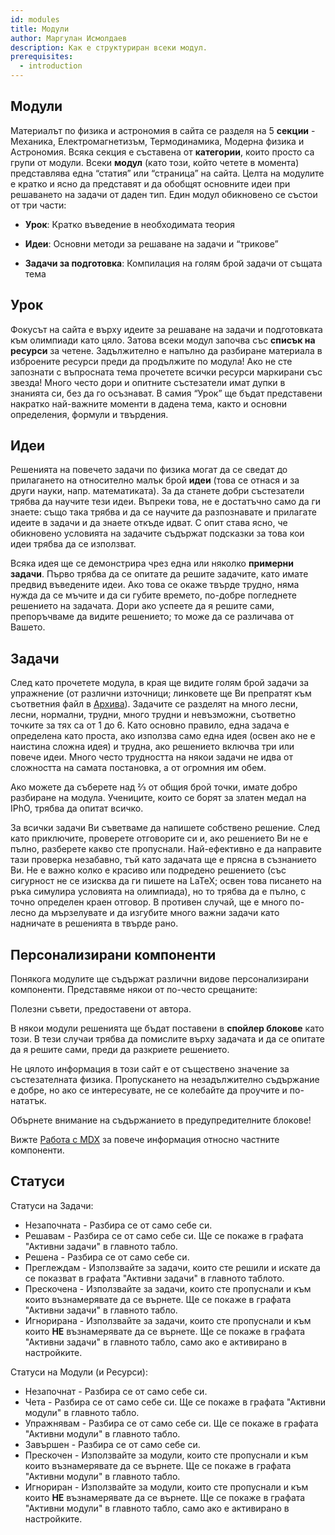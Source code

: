 ```yaml
---
id: modules
title: Модули
author: Маргулан Исмолдаев
description: Как е структуриран всеки модул.
prerequisites:
  - introduction
---
```


## Модули

Материалът по физика и астрономия в сайта се разделя на 5 **секции** - Механика,
Електромагнетизъм, Термодинамика, Модерна физика и Астрономия. Всяка секция е
съставена от **категории**, които просто са групи от модули. Всеки **модул**
(като този, който четете в момента) представлява една “статия” или “страница”
на сайта. Целта на модулите е кратко и ясно да представят и да обобщят основните
идеи при решаването на задачи от даден тип. Един модул обикновено се състои от три части:

- **Урок**: Кратко въведение в необходимата теория

- **Идеи**: Основни методи за решаване на задачи и “трикове”

- **Задачи за подготовка**: Компилация на голям брой задачи от същата тема

## Урок

Фокусът на сайта е върху идеите за решаване на задачи и подготовката към олимпиади като цяло. Затова всеки модул започва със **списък на ресурси** за четене. Задължително е напълно да разбиране материала в изброените ресурси преди да продължите по модула! Ако не сте запознати с въпросната тема прочетете всички ресурси маркирани със звезда! Много често дори и опитните състезатели имат дупки в знанията си, без да го осъзнават. В самия “Урок” ще бъдат представени накратко най-важните моменти в дадена тема, както и основни определения, формули и твърдения.

## Идеи

Решенията на повечето задачи по физика могат да се сведат до прилагането на относително малък брой **идеи** (това се отнася и за други науки, напр. математиката). За да станете добри състезатели трябва да научите тези идеи. Въпреки това, не е достатъчно само да ги знаете: също така трябва и да се научите да разпознавате и прилагате идеите в задачи и да знаете откъде идват. С опит става ясно, че обикновено условията на задачите съдържат подсказки за това кои идеи трябва да се използват.

Всяка идея ще се демонстрира чрез една или няколко **примерни задачи**. Първо трябва да се опитате да решите задачите, като имате предвид въведените идеи. Ако това се окаже твърде трудно, няма нужда да се мъчите и да си губите времето, по-добре погледнете решението на задачата. Дори ако успеете да я решите сами, препоръчваме да видите решението; то може да се различава от Вашето.

## Задачи

След като прочетете модула, в края ще видите голям брой задачи за упражнение (от различни източници; линковете ще Ви препратят към съответния файл в [Архива](https://archive.olympiads.xyz/)). Задачите се разделят на много лесни, лесни, нормални, трудни, много трудни и невъзможни, съответно точките за тях са от 1 до 6. Като основно правило, една задача е определена като проста, ако използва само една идея (освен ако не е наистина сложна идея) и трудна, ако решението включва три или повече идеи. Много често трудността на някои задачи не идва от сложността на самата постановка, а от огромния им обем.

Ако можете да съберете над ⅔ от общия брой точки, имате добро разбиране на модула. Учениците, които се борят за златен медал на IPhO, трябва да опитат всичко.

За всички задачи Ви съветваме да напишете собствено решение. След като приключите, проверете отговорите си и, ако решението Ви не е пълно, разберете какво сте пропуснали. Най-ефективно е да направите тази проверка незабавно, тъй като задачата ще е прясна в съзнанието Ви. Не е важно колко е красиво или подредено решението (със сигурност не се изисква да ги пишете на LaTeX; освен това писането на ръка симулира условията на олимпиада), но то трябва да е пълно, с точно определен краен отговор. В противен случай, ще е много по-лесно да мързелувате и да изгубите много важни задачи като надничате в решенията в твърде рано.

## Персонализирани компоненти

Понякога модулите ще съдържат различни видове персонализирани компоненти.
Представяме някои от по-често срещаните:

<Info title="Идея">
Полезни съвети, предоставени от автора.
</Info>

<Spoiler title="Скрито съдържание">

В някои модули решенията ще бъдат поставени в **спойлер блокове** като този.
В тези случаи трябва да помислите върху задачата и да се опитате да я решите сами, преди да разкриете решението.

</Spoiler>

<Optional title="Съдържание по избор">

Не цялото информация в този сайт е от съществено значение за състезателната физика.
Пропускането на незадължително съдържание е добре, но ако се интересувате, не се колебайте да проучите и по-нататък.

</Optional>

<Warning>

Обърнете внимание на съдържанието в предупредителните блокове!

</Warning>

Вижте [Работа с MDX](/general/working-mdx) за повече информация относно частните компоненти.

## Статуси

Статуси на Задачи:

 - Незапочната - Разбира се от само себе си.
 - Решавам - Разбира се от само себе си. Ще се покаже в графата "Активни задачи" в главното табло.
 - Решена - Разбира се от само себе си.
 - Преглеждам - Използвайте за задачи, които сте решили и искате да се показват в графата "Активни задачи" в главното таблото.
 - Прескочена - Използвайте за задачи, които сте пропуснали и към които възнамерявате да се върнете. Ще се покаже в графата "Активни задачи" в главното табло.
 - Игнорирана - Използвайте за задачи, които сте пропуснали и към които **НЕ** възнамерявате да се върнете. Ще се покаже в графата "Активни задачи" в главното табло, само ако е активирано в настройките.

Статуси на Модули (и Ресурси):

 - Незапочнат - Разбира се от само себе си.
 - Чета - Разбира се от само себе си. Ще се покаже в графата "Активни модули" в главното табло.
 - Упражнявам - Разбира се от само себе си. Ще се покаже в графата "Активни модули" в главното табло.
 - Завършен - Разбира се от само себе си.
 - Прескочен - Използвайте за модули, които сте пропуснали и към които възнамерявате да се върнете. Ще се покаже в графата "Активни модули" в главното табло.
 - Игнориран - Използвайте за модули, които сте пропуснали и към които **НЕ** възнамерявате да се върнете. Ще се покаже в графата "Активни модули" в главното табло, само ако е активирано в настройките.

<Problems problems="problems" />
